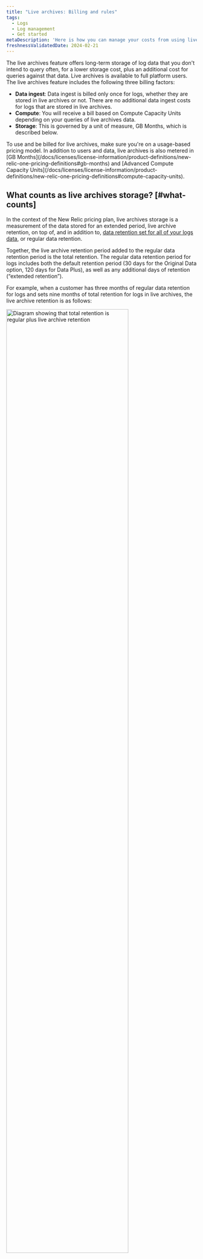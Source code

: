 ```yaml
---
title: "Live archives: Billing and rules" 
tags:
  - Logs
  - Log management
  - Get started
metaDescription: 'Here is how you can manage your costs from using live archives'
freshnessValidatedDate: 2024-02-21 
---
```


The live archives feature offers long-term storage of log data that you don't intend to query often, for a lower storage cost, plus an additional cost for queries against that data. Live archives is available to full platform users. The live archives feature includes the following three billing factors:

* <DNT>**Data ingest**</DNT>: Data ingest is billed only once for logs, whether they are stored in live archives or not. There are no additional data ingest costs for logs that are stored in live archives.
* <DNT>**Compute**</DNT>: You will receive a bill based on Compute Capacity Units depending on your queries of live archives data.
* <DNT>**Storage**</DNT>: This is governed by a unit of measure, GB Months, which is described below.

<Callout variant="tip">
  To use and be billed for live archives, make sure you're on a usage-based pricing model. In addition to users and data, live archives is also metered in [GB Months](/docs/licenses/license-information/product-definitions/new-relic-one-pricing-definitions#gb-months) and [Advanced Compute Capacity Units](/docs/licenses/license-information/product-definitions/new-relic-one-pricing-definitions#compute-capacity-units).
</Callout>

## What counts as live archives storage? [#what-counts]

In the context of the New Relic pricing plan, live archives storage is a measurement of the data stored for an extended period, live archive retention, on top of, and in addition to, [data retention set for all of your logs data](/docs/data-apis/manage-data/manage-data-retention/#adjust-retention), or regular data retention.

Together, the live archive retention period added to the regular data retention period is the total retention. The regular data retention period for logs includes both the default retention period (30 days for the Original Data option, 120 days for Data Plus), as well as any additional days of retention (“extended retention”).

For example, when a customer has three months of regular data retention for logs and sets nine months of total retention for logs in live archives, the live archive retention is as follows:

<img
  width="80%;"
  title="Retention diagram"
  alt="Diagram showing that total retention is regular plus live archive retention"
  src="/images/logs_diagram_data-retention.webp"
/>

<Callout variant="important">
  A GB Month is a measurement of the volume of data and length of time stored by the Products for the benefit of the Customer, including from the Software, the Customer Properties, or Third-Party Services. GB Months also includes telemetry data from preview or pre-release versions of software. For more details, see our [definitions](/docs/licenses/license-information/product-definitions/new-relic-one-pricing-definitions#gb-months).
</Callout>

## How do we calculate storage? [#calculate]

When you purchase the add-on Live Archives, we measure storage in GB Months. GB Months are calculated for each day.

We count how many bytes were stored in live archives as of the end of a given day (UTC). To count bytes stored in live archives, we sum the GB Ingested for (total retention - regular data retention) days, starting from total retention days ago, moving forward in time. Then, we divide that number of bytes by the number of days in the month. To get the total GB Months for one month, we can then just add up the GB Months for the days of that month.

**Example**: Let's say a customer has configured 60 days of total retention for logs, with 30 days of regular data retention. That means a log spends the last 30 days of those 60 days in live archives storage and after the total 60 days, the log expires from live archives and is no longer retained. If the customer has been collecting data for several months, at a steady 1 GB/day of logs ingested, 30 GB will reside in regular logs storage and 30 GB more will reside in live archives. Each day, one GB is ingested into standard storage and one new GB expires from live archives and is deleted.

For the purposes of this example, in month 9 we would:

* Count the 30 GB stored in live archives, and
* Since month 9 is 30 days long, record 1 GB Months (30 GB/30 days) of storage usage on the 1st.
* Repeat this same measurement for each day of month 9, since the “bucket” of 30 days of Live Archives remains full with 30 GB for the entire month.

Adding up all the days' measurements, each of 1 GB Month, gives a total of 30 GB Months by Oct 1. Therefore, this customer has used 30 GB Months of storage for the month of September.

## When will you see your data? [#when]

Live archive data will become accessible only after the following conditions are met:

* **Live archive feature activation**: You have explicitly enabled the live archive feature within your New Relic account.
* **Logging retention period met**: The duration specified by your account's live archive retention period has elapsed since the data was initially logged.

For example, if you enable live archive feature on January 1st and set your live archive retention to 30 days, live archive data will become available on or after February 1st. If your logging retention is set to 60, 90, or 120 days, you will need to wait until your respective retention period has passed to use this feature.

## Other calculation details [#other-calc-details]

Here are some additional aspects of our calculation:

* In the context of our pricing model, a GB is defined as 1 billion bytes.
* Monthly live archives storage (GB Months) is rounded up to the nearest integer. For example, if your organization uses 99.9 GB Months during a month, that's counted as 100 GB Months.
* Retention for a given day of usage rating is considered to be the last value set for the UTC day. Applies to both regular data retention and live archives storage.
* Timestamp from when data enters usage pipeline is used to calculate usage, not the logs timestamp or back- or forward-dated event timestamp.
